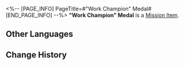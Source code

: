 <%-- [PAGE_INFO]
PageTitle=#"Work Champion" Medal#
[END_PAGE_INFO] --%>
{{Item Infobox
|id          = 140568
|image       = Item Work Champion Medal.png{{subst:void|<!--$UPLOAD:<<SpriteOutput/ItemFigures/140568.png>-<Item Work Champion Medal.png>-<Item Icons>>-->}}
|type        = Mission Item
|invCategory = Missions
|rarity      = 4
|effect      = 
|description = A memorial medal issued by the Garden of Life to reward the sweat and tears shed by Chimera Squad that took the crown.
}}
{{Description|''"To the most diligent chimera. We hope to see growth and improvement in your future work!"''}}
'''"Work Champion" Medal''' is a [[Mission Item]].

==Other Languages==
{{Other Languages
|en   = "Work Champion" Medal
|zhs  = 「工作冠军」奖章
|zht  = 「工作冠軍」獎章
|ja   = 「仕事王」の表彰メダル
|ko   = 「작업 챔피언」 메달
|es   = Medalla de {{MC|f=campeona|m=campeón}} del trabajo
|fr   = Médaille des Champions du travail
|ru   = Медаль чемпиона труда
|th   = เหรียญ "แชมป์การทำงาน"
|vi   = Huy Chương "Quán Quân Công Việc"
|de   = Medaille „Arbeitsmeister“
|id   = Medali "Juara Kerja"
|pt   = Medalha de "Campeão do Trabalho"
}}

==Change History==
{{Change History|3.1}}